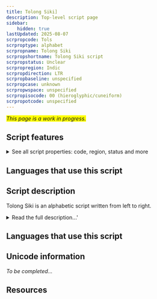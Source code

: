 ```yaml
---
title: Tolong Siki]
description: Top-level script page
sidebar:
    hidden: true
lastUpdated: 2025-08-07
scrpropcode: Tols
scrproptype: alphabet
scrpropname: Tolong Siki
scrpropshortname: Tolong Siki script
scrpropstatus: Unclear
scrpropregion: Indic
scrpropdirection: LTR
scrpropbaseline: unspecified
scrpropcase: unknown
scrpropwspace: unspecified
scrpropisocode: 00 (hieroglyphic/cuneiform)
scrpropotcode: unspecified
---
```


<span style='background-color:yellow'>_This page is a work in progress._</span>


## Script features

<details>
<summary> See all script properties: code, region, status and more</summary>
<ScriptInfo />
</details>

## Languages that use this script

<WsList script='Tols' wsMax='5' />

## Script description

Tolong Siki is an alphabetic script written from left to right.

<details><summary>Read the full description...'</summary>_Not yet available._</details>

## Languages that use this script

<WsList script='Tols' wsMax='5' />

## Unicode information

_To be completed..._

## Resources

<ScriptResources detailSummary='seemore' />

